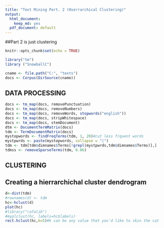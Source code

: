 ---
title: "Text Mining Part. 2 (Hierrarchical Clustering)"
output:
  html_document:
    keep_md: yes
  pdf_document: default
---

##Part 2 is just clustering
```{r setup, include=FALSE}
knitr::opts_chunk$set(echo = TRUE)
```

```{r include=F}
library("tm")
library ("SnowballC")  
```

```{r include=F}
cname <- file.path("C:", "texts")
docs <- Corpus(DirSource(cname))
```


## DATA PROCESSING

```{r include=T}
docs <- tm_map(docs, removePunctuation) 
docs <- tm_map(docs, removeNumbers)
docs <- tm_map(docs, removeWords, stopwords("english"))
docs <- tm_map(docs, stripWhitespace) 
docs <- tm_map(docs, stemDocument) 
dtm <- DocumentTermMatrix(docs) 
tdm <- TermDocumentMatrix(docs) 
mystopwords <- findFreqTerms(tdm, 1, 20)#cut less frquent words
mystpwrds <- paste(mystopwords, collapse = "|")
tdm <- tdm[tdm$dimnames$Terms[!grepl(mystpwrds,tdm$dimnames$Terms)],]
tdmss <- removeSparseTerms(tdm, 0.06)  
```




## CLUSTERING

## Creating a hierrarchichal cluster dendrogram  

```{r include=T}
d<-dist(tdm)
#rownames(d) <- tdm
hc<-hclust(d)
plot(hc)
#library("rafalib")
#myplclust(hc, labels=hc$labels)
rect.hclust(hc,k=5)#k can be any value that you'd like to skin the cat :)

```
